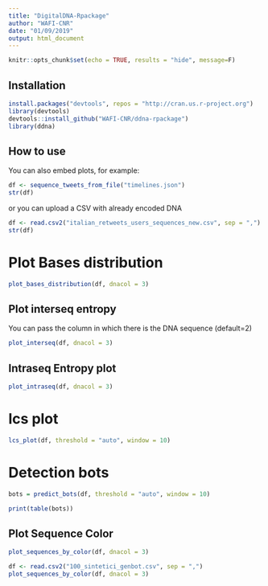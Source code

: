 ```yaml
---
title: "DigitalDNA-Rpackage"
author: "WAFI-CNR"
date: "01/09/2019"
output: html_document
---
```


```r
knitr::opts_chunk$set(echo = TRUE, results = "hide", message=F)

```

## Installation

```r
install.packages("devtools", repos = "http://cran.us.r-project.org")
library(devtools)
devtools::install_github("WAFI-CNR/ddna-rpackage")
library(ddna)
```

## How to use

You can also embed plots, for example:

```r
df <- sequence_tweets_from_file("timelines.json")
str(df)

```
or you can upload a CSV with already encoded DNA

```r
df <- read.csv2("italian_retweets_users_sequences_new.csv", sep = ",")
str(df)
```
# Plot Bases distribution

```r

plot_bases_distribution(df, dnacol = 3)

```

## Plot interseq entropy
You can pass the column in which there is the DNA sequence (default=2)

```r
plot_interseq(df, dnacol = 3)
```

## Intraseq Entropy plot
```r
plot_intraseq(df, dnacol = 3)
```
# lcs plot

```r

lcs_plot(df, threshold = "auto", window = 10)

```

# Detection bots

```r

bots = predict_bots(df, threshold = "auto", window = 10)
```

```r

print(table(bots))
```


## Plot Sequence Color

```r

plot_sequences_by_color(df, dnacol = 3)

```


```r

df <- read.csv2("100_sintetici_genbot.csv", sep = ",")
plot_sequences_by_color(df, dnacol = 3)

```


